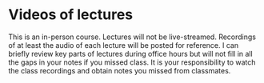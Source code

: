 # Videos of lectures

This is an in-person course.  Lectures will not be live-streamed.  Recordings of at least the audio of each lecture will be posted for reference.  I can briefly review key parts of lectures during office hours but will not fill in all the gaps in your notes if you missed class.  It is your responsibility to watch the class recordings and obtain notes you missed from classmates.



<!-- The first two weeks of class lecture will be recorded using Zoom and posted to Panopto. -->

<!-- After the first lecture I will distribute the Panopto folder where the videos will be saved. -->

<!-- Note: Since this class is not meant to be taken asynchronously I will not actively support use of these videos. -->

<!-- TODO: finalize policy -->